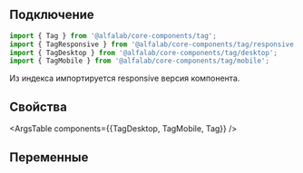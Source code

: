 
## Подключение

```jsx
import { Tag } from '@alfalab/core-components/tag';
import { TagResponsive } from '@alfalab/core-components/tag/responsive';
import { TagDesktop } from '@alfalab/core-components/tag/desktop';
import { TagMobile } from '@alfalab/core-components/tag/mobile';
```
Из индекса импортируется responsive версия компонента. 

## Свойства

<ArgsTable components={{TagDesktop, TagMobile, Tag}} />

## Переменные

<CssVars css={styles} />
